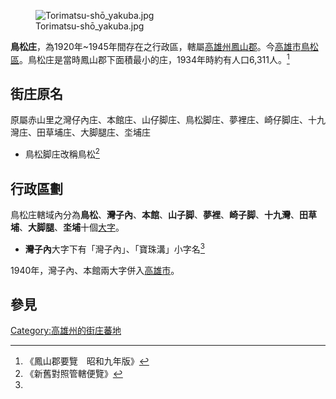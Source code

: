 {{NoteTA
|T=zh:鳥松庄;zh-hant:鳥松庄
|1=zh:庄;zh-hant:庄}}
[[File:Torimatsu-shō_yakuba.jpg|thumb]]

'''鳥松庄'''，為1920年~1945年間存在之行政區，轄屬[[高雄州|高雄州]][[鳳山郡|鳳山郡]]。今[[高雄市|高雄市]][[鳥松區|鳥松區]]。鳥松庄是當時鳳山郡下面積最小的庄，1934年時約有人口6,311人。<ref>《鳳山郡要覽　昭和九年版》</ref>

==街庄原名==
原屬赤山里之灣仔內庄、本館庄、山仔脚庄、鳥松脚庄、夢裡庄、崎仔脚庄、十九灣庄、田草埔庄、大脚腿庄、坔埔庄
*鳥松脚庄改稱鳥松<ref name="#1">《新舊對照管轄便覽》</ref>

==行政區劃==
鳥松庄轄域內分為'''鳥松'''、'''灣子內'''、'''本館'''、'''山子脚'''、'''夢裡'''、'''崎子脚'''、'''十九灣'''、'''田草埔'''、'''大脚腿'''、'''坔埔'''十個[[大字_(行政區劃)|大字]]。

*'''灣子內'''大字下有「灣子內」、「寶珠溝」小字名<ref name="#1"/>

1940年，灣子內、本館兩大字併入[[高雄市_(州轄市)|高雄市]]。

== 參見 ==
{{reflist}}
{{高雄州}}

[[Category:高雄州的街庄蕃地|Category:高雄州的街庄蕃地]]